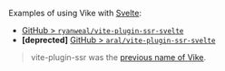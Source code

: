 Examples of using Vike with [Svelte](https://svelte.dev/):
 - [GitHub > `ryanweal/vite-plugin-ssr-svelte`](https://github.com/ryanweal/vite-plugin-ssr-svelte)
 - **[deprected]** [GitHub > `aral/vite-plugin-ssr-svelte`](https://github.com/aral/vite-plugin-ssr-svelte)

> vite-plugin-ssr was the [previous name of Vike](https://vite-plugin-ssr.com/vike).
